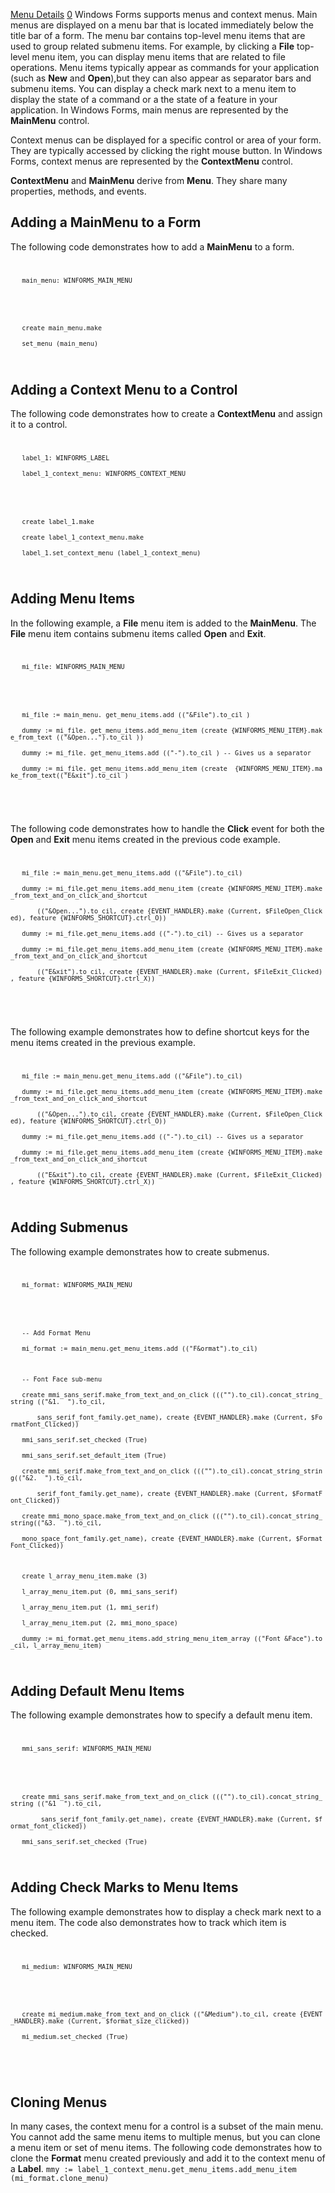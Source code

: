 [[Property:title|Menu Details]]
[[Property:weight|0]]
Windows Forms supports menus and context menus. Main menus are displayed on a menu bar that is located immediately below the title bar of a form. The menu bar contains top-level menu items that are used to group related submenu items. For example, by clicking a '''File''' top-level menu item, you can display menu items that are related to file operations. Menu items typically appear as commands for your application (such as '''New''' and '''Open'''),but they can also appear as separator bars and submenu items. You can display a check mark next to a menu item to display the state of a command or a the state of a feature in your application. In Windows Forms, main menus are represented by the '''MainMenu''' control. 

Context menus can be displayed for a specific control or area of your form. They are typically accessed by clicking the right mouse button. In Windows Forms, context menus are represented by the '''ContextMenu''' control. 

'''ContextMenu''' and '''MainMenu''' derive from '''Menu'''. They share many properties, methods, and events. 

==Adding a MainMenu to a Form==

The following code demonstrates how to add a '''MainMenu''' to a form. 
<code>
	main_menu: WINFORMS_MAIN_MENU
</code>
<code>
	create main_menu.make
	set_menu (main_menu)
</code>

==Adding a Context Menu to a Control==

The following code demonstrates how to <span>create</span> a '''ContextMenu''' and assign it to a control. 
<code>
	label_1: WINFORMS_LABEL
	label_1_context_menu: WINFORMS_CONTEXT_MENU
</code>
<code>
	create label_1.make
	create label_1_context_menu.make
	label_1.set_context_menu (label_1_context_menu)
</code>

==Adding Menu Items==

In the following example, a '''File''' menu item is added to the '''MainMenu'''. The '''File''' menu item contains submenu items called '''Open''' and '''Exit'''. 
<code>
	mi_file: WINFORMS_MAIN_MENU
</code>
<code>
	mi_file := main_menu. get_menu_items.add (("&File").to_cil )
	dummy := mi_file. get_menu_items.add_menu_item (create {WINFORMS_MENU_ITEM}.make_from_text (("&Open...").to_cil ))
	dummy := mi_file. get_menu_items.add (("-").to_cil ) -- Gives us a separator
	dummy := mi_file. get_menu_items.add_menu_item (create  {WINFORMS_MENU_ITEM}.make_from_text(("E&xit").to_cil )
</code>

<br/>


The following code demonstrates how to handle the '''Click''' event for both the '''Open''' and '''Exit''' menu items <span>create</span>d in the previous code example. 
<code>
	mi_file := main_menu.get_menu_items.add (("&File").to_cil)
	dummy := mi_file.get_menu_items.add_menu_item (create {WINFORMS_MENU_ITEM}.make_from_text_and_on_click_and_shortcut
		(("&Open...").to_cil, create {EVENT_HANDLER}.make (Current, $FileOpen_Clicked), feature {WINFORMS_SHORTCUT}.ctrl_O))
	dummy := mi_file.get_menu_items.add (("-").to_cil) -- Gives us a separator
	dummy := mi_file.get_menu_items.add_menu_item (create {WINFORMS_MENU_ITEM}.make_from_text_and_on_click_and_shortcut
		(("E&xit").to_cil, create {EVENT_HANDLER}.make (Current, $FileExit_Clicked), feature {WINFORMS_SHORTCUT}.ctrl_X))
</code>

<br/>


The following example demonstrates how to define shortcut keys for the menu items <span>create</span>d in the previous example. 
<code>
	mi_file := main_menu.get_menu_items.add (("&File").to_cil)
	dummy := mi_file.get_menu_items.add_menu_item (create {WINFORMS_MENU_ITEM}.make_from_text_and_on_click_and_shortcut
		(("&Open...").to_cil, create {EVENT_HANDLER}.make (Current, $FileOpen_Clicked), feature {WINFORMS_SHORTCUT}.ctrl_O))
	dummy := mi_file.get_menu_items.add (("-").to_cil) -- Gives us a separator
	dummy := mi_file.get_menu_items.add_menu_item (create {WINFORMS_MENU_ITEM}.make_from_text_and_on_click_and_shortcut
		(("E&xit").to_cil, create {EVENT_HANDLER}.make (Current, $FileExit_Clicked), feature {WINFORMS_SHORTCUT}.ctrl_X))
</code>



==Adding Submenus==

The following example demonstrates how to <span>create</span> submenus. 
<code>
	mi_format: WINFORMS_MAIN_MENU
</code>
<code>
	-- Add Format Menu
	mi_format := main_menu.get_menu_items.add (("F&ormat").to_cil)

	-- Font Face sub-menu
	create mmi_sans_serif.make_from_text_and_on_click ((("").to_cil).concat_string_string (("&1.  ").to_cil,
		sans_serif_font_family.get_name), create {EVENT_HANDLER}.make (Current, $FormatFont_Clicked))
	mmi_sans_serif.set_checked (True)
	mmi_sans_serif.set_default_item (True)
	create mmi_serif.make_from_text_and_on_click ((("").to_cil).concat_string_string(("&2.  ").to_cil,
		serif_font_family.get_name), create {EVENT_HANDLER}.make (Current, $FormatFont_Clicked))
	create mmi_mono_space.make_from_text_and_on_click ((("").to_cil).concat_string_string(("&3.  ").to_cil,
	mono_space_font_family.get_name), create {EVENT_HANDLER}.make (Current, $FormatFont_Clicked))

	create l_array_menu_item.make (3)
	l_array_menu_item.put (0, mmi_sans_serif)
	l_array_menu_item.put (1, mmi_serif)
	l_array_menu_item.put (2, mmi_mono_space)
	dummy := mi_format.get_menu_items.add_string_menu_item_array (("Font &Face").to_cil, l_array_menu_item)
</code>



==Adding Default Menu Items==

The following example demonstrates how to specify a default menu item. 
<code>
	mmi_sans_serif: WINFORMS_MAIN_MENU
</code>
<code>
	create mmi_sans_serif.make_from_text_and_on_click ((("").to_cil).concat_string_string (("&1  ").to_cil,
		 sans_serif_font_family.get_name), create {EVENT_HANDLER}.make (Current, $format_font_clicked))
	mmi_sans_serif.set_checked (True)
</code>





==Adding Check Marks to Menu Items==

The following example demonstrates how to display a check mark next to a menu item. The code also demonstrates how to track which item is checked. 
<code>
	mi_medium: WINFORMS_MAIN_MENU
</code>
<code>
	create mi_medium.make_from_text_and_on_click (("&Medium").to_cil, create {EVENT_HANDLER}.make (Current, $format_size_clicked))
	mi_medium.set_checked (True)
</code>

<br/>


==Cloning Menus==

In many cases, the context menu for a control is a subset of the main menu. You cannot add the same menu items to multiple menus, but you can clone a menu item or set of menu items. The following code demonstrates how to clone the '''Format''' menu <span>create</span>d previously and add it to the context menu of a '''Label'''. 
<code>	mmy := label_1_context_menu.get_menu_items.add_menu_item (mi_format.clone_menu)
</code>






